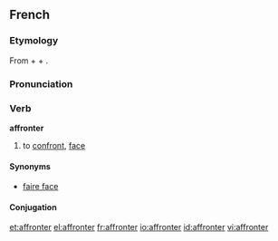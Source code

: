 ==French==

===Etymology===
From {{term|a-}} + {{term|front|lang=fr}} + {{term|-er|lang=fr}}.

===Pronunciation===
{{IPA|/afʁɔ̃te/|lang=fr}}

===Verb===
'''affronter'''

# to [[confront]], [[face]]

====Synonyms====
* [[faire face]]

====Conjugation====
{{fr-conj-er|affront|avoir}}

[[et:affronter]]
[[el:affronter]]
[[fr:affronter]]
[[io:affronter]]
[[id:affronter]]
[[vi:affronter]]